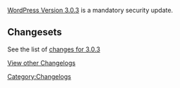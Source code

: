 [[Version_3.0.3|WordPress Version 3.0.3]] is a mandatory security update.

==Changesets==

See the list of [http://core.trac.wordpress.org/query?status=closed&group=resolution&order=priority&milestone=3.0.3&resolution=fixed changes for 3.0.3]


[[WordPress Versions|View other Changelogs]]

[[Category:Changelogs]]